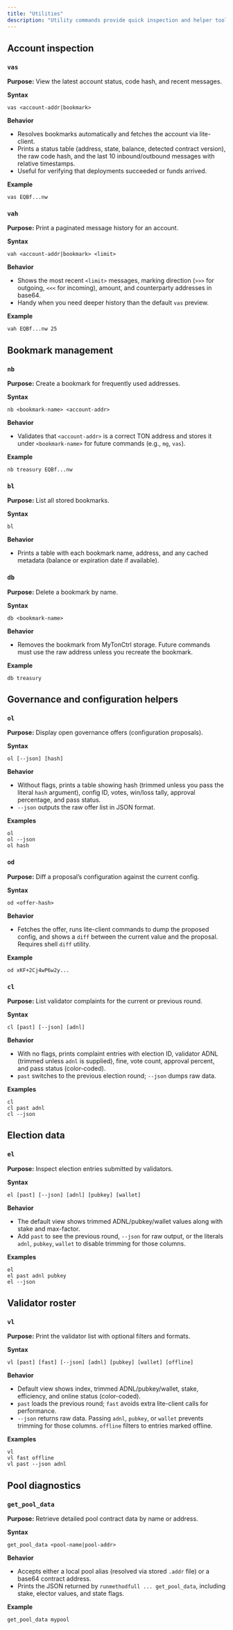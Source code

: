 ```yaml
---
title: "Utilities"
description: "Utility commands provide quick inspection and helper tools for accounts, bookmarks, governance artifacts, and validator data."
---
```


## Account inspection

### `vas`
**Purpose:** View the latest account status, code hash, and recent messages.

**Syntax**
```mytonctrl
vas <account-addr|bookmark>
```

**Behavior**
- Resolves bookmarks automatically and fetches the account via lite-client.
- Prints a status table (address, state, balance, detected contract version), the raw code hash, and the last 10 inbound/outbound messages with relative timestamps.
- Useful for verifying that deployments succeeded or funds arrived.

**Example**
```mytonctrl
vas EQBf...nw
```

### `vah`
**Purpose:** Print a paginated message history for an account.

**Syntax**
```mytonctrl
vah <account-addr|bookmark> <limit>
```

**Behavior**
- Shows the most recent `<limit>` messages, marking direction (`>>>` for outgoing, `<<<` for incoming), amount, and counterparty addresses in base64.
- Handy when you need deeper history than the default `vas` preview.

**Example**
```mytonctrl
vah EQBf...nw 25
```

## Bookmark management

### `nb`
**Purpose:** Create a bookmark for frequently used addresses.

**Syntax**
```mytonctrl
nb <bookmark-name> <account-addr>
```

**Behavior**
- Validates that `<account-addr>` is a correct TON address and stores it under `<bookmark-name>` for future commands (e.g., `mg`, `vas`).

**Example**
```mytonctrl
nb treasury EQBf...nw
```

### `bl`
**Purpose:** List all stored bookmarks.

**Syntax**
```mytonctrl
bl
```

**Behavior**
- Prints a table with each bookmark name, address, and any cached metadata (balance or expiration date if available).


### `db`
**Purpose:** Delete a bookmark by name.

**Syntax**
```mytonctrl
db <bookmark-name>
```

**Behavior**
- Removes the bookmark from MyTonCtrl storage. Future commands must use the raw address unless you recreate the bookmark.

**Example**
```mytonctrl
db treasury
```

## Governance and configuration helpers

### `ol`
**Purpose:** Display open governance offers (configuration proposals).

**Syntax**
```mytonctrl
ol [--json] [hash]
```

**Behavior**
- Without flags, prints a table showing hash (trimmed unless you pass the literal `hash` argument), config ID, votes, win/loss tally, approval percentage, and pass status.
- `--json` outputs the raw offer list in JSON format.

**Examples**
```mytonctrl
ol
ol --json
ol hash
```

### `od`
**Purpose:** Diff a proposal’s configuration against the current config.

**Syntax**
```mytonctrl
od <offer-hash>
```

**Behavior**
- Fetches the offer, runs lite-client commands to dump the proposed config, and shows a `diff` between the current value and the proposal. Requires shell `diff` utility.

**Example**
```mytonctrl
od xKF+2Cj4wP6w2y...
```

### `cl`
**Purpose:** List validator complaints for the current or previous round.

**Syntax**
```mytonctrl
cl [past] [--json] [adnl]
```

**Behavior**
- With no flags, prints complaint entries with election ID, validator ADNL (trimmed unless `adnl` is supplied), fine, vote count, approval percent, and pass status (color-coded).
- `past` switches to the previous election round; `--json` dumps raw data.

**Examples**
```mytonctrl
cl
cl past adnl
cl --json
```

## Election data

### `el`
**Purpose:** Inspect election entries submitted by validators.

**Syntax**
```mytonctrl
el [past] [--json] [adnl] [pubkey] [wallet]
```

**Behavior**
- The default view shows trimmed ADNL/pubkey/wallet values along with stake and max-factor.
- Add `past` to see the previous round, `--json` for raw output, or the literals `adnl`, `pubkey`, `wallet` to disable trimming for those columns.

**Examples**
```mytonctrl
el
el past adnl pubkey
el --json
```

## Validator roster

### `vl`
**Purpose:** Print the validator list with optional filters and formats.

**Syntax**
```mytonctrl
vl [past] [fast] [--json] [adnl] [pubkey] [wallet] [offline]
```

**Behavior**
- Default view shows index, trimmed ADNL/pubkey/wallet, stake, efficiency, and online status (color-coded).
- `past` loads the previous round; `fast` avoids extra lite-client calls for performance.
- `--json` returns raw data. Passing `adnl`, `pubkey`, or `wallet` prevents trimming for those columns. `offline` filters to entries marked offline.

**Examples**
```mytonctrl
vl
vl fast offline
vl past --json adnl
```

## Pool diagnostics

### `get_pool_data`
**Purpose:** Retrieve detailed pool contract data by name or address.

**Syntax**
```mytonctrl
get_pool_data <pool-name|pool-addr>
```

**Behavior**
- Accepts either a local pool alias (resolved via stored `.addr` file) or a base64 contract address.
- Prints the JSON returned by `runmethodfull ... get_pool_data`, including stake, elector values, and state flags.

**Example**
```mytonctrl
get_pool_data mypool
```
